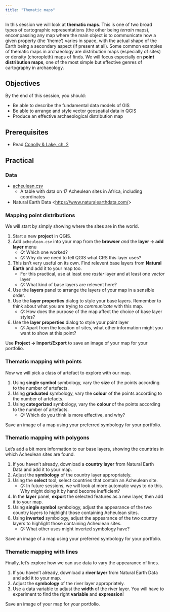 ```yaml
---
title: "Thematic maps"
---
```


In this session we will look at **thematic maps**.
This is one of two broad types of cartographic representations (the other being *terrain* maps), encompassing any map where the main object is to communicate how a given property (the 'theme') varies in space, with the actual shape of the Earth being a secondary aspect (if present at all).
Some common examples of thematic maps in archaeology are distribution maps (especially of sites) or density (choropleth) maps of finds.
We will focus especially on **point distribution maps**, one of the most simple but effective genres of cartography in archaeology.

## Objectives

By the end of this session, you should:

* Be able to describe the fundamental data models of GIS
* Be able to arrange and style vector geospatial data in QGIS
* Produce an effective archaeological distribution map

## Prerequisites

* Read [Conolly & Lake, ch. 2](https://www.cambridge.org/core/books/geographical-information-systems-in-archaeology/first-principles/ED29DE737206B64937F9E639C5364EB6)

## Practical

### Data

* [acheulean.csv](acheulean.csv)
  * A table with data on 17 Acheulean sites in Africa, including coordinates
* Natural Earth Data <<https://www.naturalearthdata.com/>>

### Mapping point distributions

We will start by simply showing where the sites are in the world.

1. Start a new **project** in QGIS.
2. Add `acheulean.csv` into your map from the **browser** *and* the **layer -> add layer** menu
    * *Q:* Which one worked?
    * *Q:* Why do we need to tell QGIS what CRS this layer uses?
3. This isn't very useful on its own. Find relevent base layers from **Natural Earth** and add it to your map too.
    * For this practical, use at least one *raster* layer and at least one *vector* layer
    * *Q:* What kind of base layers are relevent here?
4. Use the **layers** panel to arrange the layers of your map in a sensible order.
5. Use the **layer properties** dialog to style your base layers. Remember to think about what you are trying to *communicate* with this map.
    * *Q:* How does the purpose of the map affect the choice of base layer styles?
6. Use the **layer properties** dialog to style your point layer
    * *Q:* Apart from the location of sites, what other information might you want to show at this point?

Use **Project -> Import/Export** to save an image of your map for your portfolio.

### Thematic mapping with points

Now we will pick a class of artefact to explore with our map.

1. Using **single symbol** symbology, vary the **size** of the points according to the number of artefacts.
2. Using **graduated** symbology, vary the **colour** of the points according to the number of artefacts.
3. Using **categorized** symbology, vary the **colour** of the points according to the number of artefacts.
    * *Q:* Which do you think is more effective, and why?

Save an image of a map using your preferred symbology for your portfolio.

### Thematic mapping with polygons

Let's add a bit more information to our base layers, showing the countries in which Acheulean sites are found.

1. If you haven't already, download a **country layer** from Natural Earth Data and add it to your map.
2. Adjust the **symbology** of the country layer appropriately.
3. Using the **select** tool, select countries that contain an Acheulean site.
    * *Q:* In future sessions, we will look at more automatic ways to do this. Why might doing it by hand become inefficient?
4. In the **layer** panel, **export** the selected features as a new layer, then add it to your map.
5. Using **single symbol** symbology, adjust the appearance of the two country layers to highlight those containing Acheulean sites.
6. Using **inverted** symbology, adjust the appearance of the two country layers to highlight those containing Acheulean sites.
    * *Q:* What other uses might inverted symbology have?

Save an image of a map using your preferred symbology for your portfolio.

### Thematic mapping with lines

Finally, let's explore how we can use data to vary the appearance of lines.

1. If you haven't already, download a **river layer** from Natural Earth Data and add it to your map.
2. Adjust the **symbology** of the river layer appropriately.
3. Use a data variable to adjust the **width** of the river layer. You will have to experiment to find the right **variable** and **expression**!

Save an image of your map for your portfolio.
